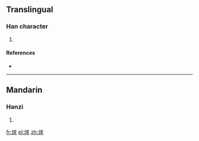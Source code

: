 ==Translingual==

===Han character===
{{Han char|rn=86|rad=火|as=09|sn=13|four=|canj=火廿心人 (FTPO)}}

# {{defn|Han|sort=火09}}

====References====
* {{Han ref|kx=0678.060|dkj=19234|hdz=32219.040|uh=716B|ud=29035}}

----

==Mandarin==

===Hanzi===
{{cmn-hanzi|pin=[[suì]] ([[sui4]])|wg=sui<sup>4</sup>}}

# {{defn|lang=cmn|sort=火09}}

[[fr:煫]]
[[pl:煫]]
[[zh:煫]]